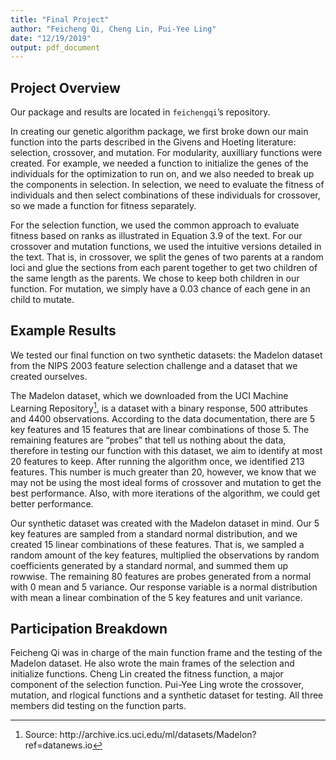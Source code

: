 ```yaml
---
title: "Final Project"
author: "Feicheng Qi, Cheng Lin, Pui-Yee Ling"
date: "12/19/2019"
output: pdf_document
---
```


## Project Overview

Our package and results are located in `feichengqi`'s repository.

In creating our genetic algorithm package, we first broke down our main function into the parts described in the Givens and Hoeting literature: selection, crossover, and mutation. For modularity, auxilliary functions were created. For example, we needed a function to initialize the genes of the individuals for the optimization to run on, and we also needed to break up the components in selection. In selection, we need to evaluate the fitness of individuals and then select combinations of these individuals for crossover, so we made a function for fitness separately.

For the selection function, we used the common approach to evaluate fitness based on ranks as illustrated in Equation 3.9 of the text.
For our crossover and mutation functions, we used the intuitive versions detailed in the text. That is, in crossover, we split the genes of two parents at a random loci and glue the sections from each parent together to get two children of the same length as the parents. We chose to keep both children in our function. For mutation, we simply have a 0.03 chance of each gene in an child to mutate.

## Example Results

We tested our final function on two synthetic datasets: the Madelon dataset from the NIPS 2003 feature selection challenge and a dataset that we created ourselves. 

The Madelon dataset, which we downloaded from the UCI Machine Learning Repository^[Source: http://archive.ics.uci.edu/ml/datasets/Madelon?ref=datanews.io], is a dataset with a binary response, 500 attributes and 4400 observations. According to the data documentation, there are 5 key features and 15 features that are linear combinations of those 5. The remaining features are "probes" that tell us nothing about the data, therefore in testing our function with this dataset, we aim to identify at most 20 features to keep. After running the algorithm once, we identified 213 features. This number is much greater than 20, however, we know that we may not be using the most ideal forms of crossover and mutation to get the best performance. Also, with more iterations of the algorithm, we could get better performance. 

Our synthetic dataset was created with the Madelon dataset in mind. Our 5 key features are sampled from a standard normal distribution, and we created 15 linear combinations of these features. That is, we sampled a random amount of the key features, multiplied the observations by random coefficients generated by a standard normal, and summed them up rowwise. The remaining 80 features are probes generated from a normal with 0 mean and 5 variance. Our response variable is a normal distribution with mean a linear combination of the 5 key features and unit variance. 

## Participation Breakdown

Feicheng Qi was in charge of the main function frame and the testing of the Madelon dataset. He also wrote the main frames of the selection and initialize functions. Cheng Lin created the fitness function, a major component of the selection function. Pui-Yee Ling wrote the crossover, mutation, and rlogical functions and a synthetic dataset for testing. All three members did testing on the function parts.
